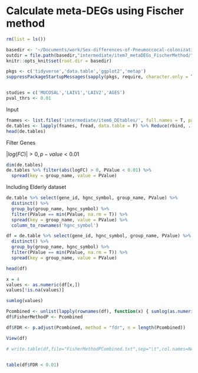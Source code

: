 # Calculate meta-DEGs using Fischer method

```r
rm(list = ls())

basedir <- '~/Documents/work/Sex-differences-of-Pneumoccocal-colonization/'
outdir = file.path(basedir,"intermediate/item7_metaDEGs_FischerMethod/")
knitr::opts_knit$set(root.dir = basedir)

pkgs <- c('tidyverse','data.table','ggplot2','metap')
suppressPackageStartupMessages(sapply(pkgs, require, character.only = T))


studies = c('MUCOSAL','LAIV1','LAIV2','AGES')
pval_thrs <- 0.01
```

Input

```r
fnames <- list.files('intermediate/item6_DEtables/', full.names = T, pattern = 'detable_edger')
de.tables <- lapply(fnames, fread, data.table = F) %>% Reduce(rbind, .)
head(de.tables)
```

Filter Genes

$|log(FC)| > 0, p-value < 0.01$

```r
dim(de.tables)
de.tables %>% filter(abs(logFC) > 0, PValue < 0.01) %>% 
  spread(key = group_name, value = PValue)
```

Including Elderly dataset

```r
de.table %>% select(gene_id, hgnc_symbol, group_name, PValue) %>% 
  distinct() %>% 
  group_by(group_name, hgnc_symbol) %>% 
  filter(PValue == min(PValue, na.rm = T)) %>% 
  spread(key = group_name, value = PValue) %>%
  column_to_rownames('hgnc_symbol')
```

```r

df = de.table %>% select(gene_id, hgnc_symbol, group_name, PValue) %>% 
  distinct() %>% 
  group_by(group_name, hgnc_symbol) %>% 
  filter(PValue == min(PValue, na.rm = T)) %>% 
  spread(key = group_name, value = PValue) 

head(df)

x = 4
values <- as.numeric(df[x,])
values[!is.na(values)]

sumlog(values)

```

```r
Pcombined <- unlist(lapply(rownames(df), function(x) { sumlog(as.numeric(df[x,])[!is.na(as.numeric(df[x,]))])$p } ))
df$FisherMethodP <- Pcombined

df$FDR <- p.adjust(Pcombined, method = "fdr", n = length(Pcombined))

View(df)

# write.table(df,file="FisherMethodPCombined.txt",sep="\t",col.names=NA)
                    
```

```r
table(df$FDR < 0.01)
```
